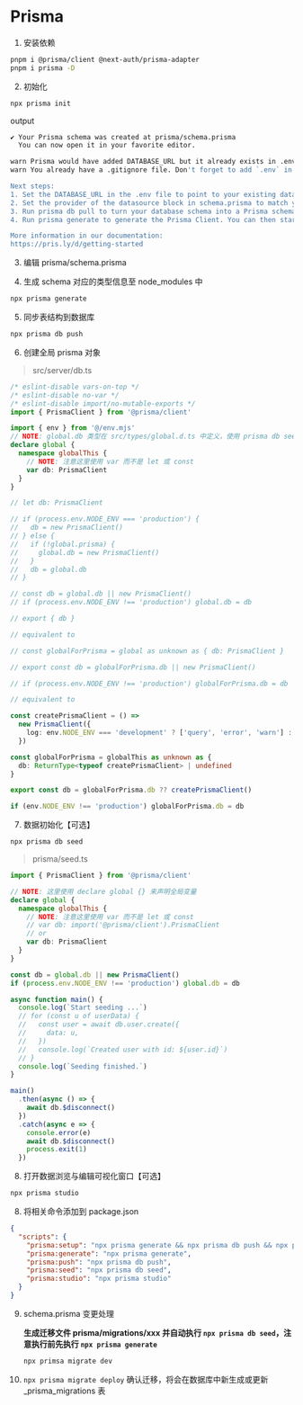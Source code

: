 # Prisma

1. 安装依赖

```bash
pnpm i @prisma/client @next-auth/prisma-adapter
pnpm i prisma -D
```

2. 初始化

```bash
npx prisma init
```

output

```bash
✔ Your Prisma schema was created at prisma/schema.prisma
  You can now open it in your favorite editor.

warn Prisma would have added DATABASE_URL but it already exists in .env
warn You already have a .gitignore file. Don't forget to add `.env` in it to not commit any private information.

Next steps:
1. Set the DATABASE_URL in the .env file to point to your existing database. If your database has no tables yet, read https://pris.ly/d/getting-started
2. Set the provider of the datasource block in schema.prisma to match your database: postgresql, mysql, sqlite, sqlserver, mongodb or cockroachdb.
3. Run prisma db pull to turn your database schema into a Prisma schema.
4. Run prisma generate to generate the Prisma Client. You can then start querying your database.

More information in our documentation:
https://pris.ly/d/getting-started
```

3. 编辑 prisma/schema.prisma

4. 生成 schema 对应的类型信息至 node_modules 中

```bash
npx prisma generate
```

5. 同步表结构到数据库

```bash
npx prisma db push
```

6. 创建全局 prisma 对象

> src/server/db.ts

```ts
/* eslint-disable vars-on-top */
/* eslint-disable no-var */
/* eslint-disable import/no-mutable-exports */
import { PrismaClient } from '@prisma/client'

import { env } from '@/env.mjs'
// NOTE: global.db 类型在 src/types/global.d.ts 中定义，使用 prisma db seed 时无法识别 global.prisma 类型，故此在此再次定义
declare global {
  namespace globalThis {
    // NOTE: 注意这里使用 var 而不是 let 或 const
    var db: PrismaClient
  }
}

// let db: PrismaClient

// if (process.env.NODE_ENV === 'production') {
//   db = new PrismaClient()
// } else {
//   if (!global.prisma) {
//     global.db = new PrismaClient()
//   }
//   db = global.db
// }

// const db = global.db || new PrismaClient()
// if (process.env.NODE_ENV !== 'production') global.db = db

// export { db }

// equivalent to

// const globalForPrisma = global as unknown as { db: PrismaClient }

// export const db = globalForPrisma.db || new PrismaClient()

// if (process.env.NODE_ENV !== 'production') globalForPrisma.db = db

// equivalent to

const createPrismaClient = () =>
  new PrismaClient({
    log: env.NODE_ENV === 'development' ? ['query', 'error', 'warn'] : ['error']
  })

const globalForPrisma = globalThis as unknown as {
  db: ReturnType<typeof createPrismaClient> | undefined
}

export const db = globalForPrisma.db ?? createPrismaClient()

if (env.NODE_ENV !== 'production') globalForPrisma.db = db
```

7. 数据初始化【可选】

```bash
npx prisma db seed
```

> prisma/seed.ts

```ts
import { PrismaClient } from '@prisma/client'

// NOTE: 这里使用 declare global {} 来声明全局变量
declare global {
  namespace globalThis {
    // NOTE: 注意这里使用 var 而不是 let 或 const
    // var db: import('@prisma/client').PrismaClient
    // or
    var db: PrismaClient
  }
}

const db = global.db || new PrismaClient()
if (process.env.NODE_ENV !== 'production') global.db = db

async function main() {
  console.log(`Start seeding ...`)
  // for (const u of userData) {
  //   const user = await db.user.create({
  //     data: u,
  //   })
  //   console.log(`Created user with id: ${user.id}`)
  // }
  console.log(`Seeding finished.`)
}

main()
  .then(async () => {
    await db.$disconnect()
  })
  .catch(async e => {
    console.error(e)
    await db.$disconnect()
    process.exit(1)
  })
```

8. 打开数据浏览与编辑可视化窗口【可选】

```bash
npx prisma studio
```

8. 将相关命令添加到 package.json

```json
{
  "scripts": {
    "prisma:setup": "npx prisma generate && npx prisma db push && npx prisma db seed",
    "prisma:generate": "npx prisma generate",
    "prisma:push": "npx prisma db push",
    "prisma:seed": "npx prisma db seed",
    "prisma:studio": "npx prisma studio"
  }
}
```

9. schema.prisma 变更处理

   **生成迁移文件 prisma/migrations/xxx 并自动执行 `npx prisma db seed`，注意执行前先执行 `npx prisma generate`**

   ```bash
   npx primsa migrate dev
   ```

10. `npx prisma migrate deploy` 确认迁移，将会在数据库中新生成或更新 \_prisma_migrations 表
